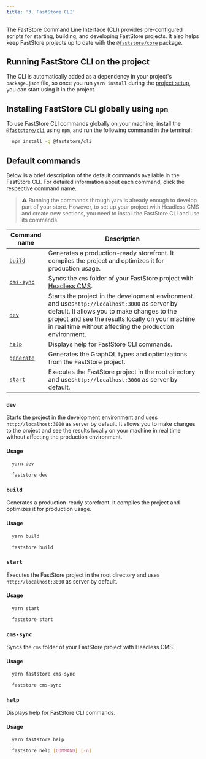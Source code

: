 ```yaml
---
title: '3. FastStore CLI'
---
```


The FastStore Command Line Interface (CLI) provides pre-configured scripts for starting, building, and developing FastStore projects. It also helps keep FastStore projects up to date with the [`@faststore/core`](/docs/getting-started/3-project-structure#faststorecore) package.

## Running FastStore CLI on the project

The CLI is automatically added as a dependency in your project's `package.json` file, so once you run `yarn install` during the [project setup](/docs/getting-started/2-setting-up-the-project), you can start using it in the project.

## Installing FastStore CLI globally using `npm`

To use FastStore CLI commands globally on your machine, install the [`@faststore/cli`](https://www.npmjs.com/package/@faststore/cli) using `npm`, and run the following command in the terminal:

```bash
  npm install -g @faststore/cli
```

## Default commands
Below is a brief description of the default commands available in the FastStore CLI. For detailed information about each command, click the respective command name.

> ⚠️ Running the commands through `yarn` is already enough to develop part of your store. However, to set up your project with Headless CMS and create new sections, you need to install the FastStore CLI and use its commands.

| Command name | Description |
| ------------ | ----------- |
| [`build`](#build) | Generates a production-ready storefront.  It compiles the project and optimizes it for production usage. |
| [`cms-sync`](#cms-sync) | Syncs the `cms` folder of your FastStore project with [Headless CMS](). |
| [`dev`](#dev) | Starts the project in the development environment and uses`http://localhost:3000` as server by default. It allows you to make changes to the project and see the results locally on your machine in real time without affecting the production environment. |
| [`help`](#help) | Displays help for FastStore CLI commands. |
| [`generate`](#generate) | Generates the GraphQL types and optimizations from the FastStore project. |
| [`start`](#start) | Executes the FastStore project in the root directory and uses`http://localhost:3000` as server by default. |

### `dev`
Starts the project in the development environment and uses `http://localhost:3000` as server by default. It allows you to make changes to the project and see the results locally on your machine in real time without affecting the production environment.

#### Usage

```bash 
  yarn dev
```

```bash 
  faststore dev
```

### `build`
Generates a production-ready storefront.  It compiles the project and optimizes it for production usage.

#### Usage

```bash 
  yarn build
```

```bash 
  faststore build
```

### `start`
Executes the FastStore project in the root directory and uses `http://localhost:3000` as server by default.

#### Usage

```bash 
  yarn start
```

```bash 
  faststore start
```

### `cms-sync`
Syncs the `cms` folder of your FastStore project with Headless CMS.

#### Usage

```bash 
  yarn faststore cms-sync
```


```bash 
  faststore cms-sync
```

### `help`

Displays help for FastStore CLI commands.

#### Usage

```bash 
  yarn faststore help
```

```bash 
  faststore help [COMMAND] [-n]
```
